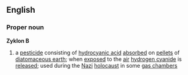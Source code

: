 ==English==
===Proper noun===
{{wikipedia}}
'''Zyklon B'''
#a [[pesticide]] consisting of [[hydrocyanic acid]] [[absorbed]] on [[pellet]]s of [[diatomaceous earth]]; when [[expose]]d to the [[air]] [[hydrogen cyanide]] is [[released]]; used during the [[Nazi]] [[holocaust]] in some [[gas chamber]]s